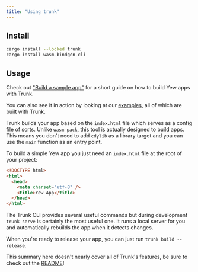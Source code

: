 ```yaml
---
title: "Using trunk"
---
```


## Install

```bash
cargo install --locked trunk
cargo install wasm-bindgen-cli
```

## Usage

Check out ["Build a sample app"](../build-a-sample-app.mdx) for a short guide on how to build Yew apps with Trunk.

You can also see it in action by looking at our [examples](https://github.com/yewstack/yew/tree/master/examples),
all of which are built with Trunk.

Trunk builds your app based on the `index.html` file which serves as a config file of sorts.
Unlike `wasm-pack`, this tool is actually designed to build apps.
This means you don't need to add `cdylib` as a library target and you can use the `main` function
as an entry point.

To build a simple Yew app you just need an `index.html` file at the root of your project:

```html
<!DOCTYPE html>
<html>
  <head>
    <meta charset="utf-8" />
    <title>Yew App</title>
  </head>
</html>
```

The Trunk CLI provides several useful commands but during development `trunk serve` is certainly the most useful one.
It runs a local server for you and automatically rebuilds the app when it detects changes.

When you're ready to release your app, you can just run `trunk build --release`.

This summary here doesn't nearly cover all of Trunk's features,
be sure to check out the [README](https://github.com/thedodd/trunk)!
